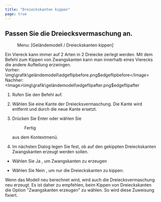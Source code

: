 ```yaml
---
title: "Dreieckskanten kippen"
page: true
---
```

## Passen Sie die Dreiecksvermaschung an.
 <Menu> Menu: [Geländemodell / Dreieckskanten kippen] </Menu> 

Ein Viereck kann immer auf 2 Arten in 2 Dreiecke zerlegt werden. Mit dem Befehl zum Kippen von Zwangskanten kann man innerhalb eines Vierecks die andere Aufteilung erzwingen.  
<Info>
Vorher: 
<Image>\img\grafik\geländemodell\edgeflipbefore.png$edgeflipbefore</Image>       Nachher: 
<Image>\img\grafik\geländemodell\edgeflipafter.png$edgeflipafter</Image> 
</Info>



1.  Rufen Sie den Befehl auf.

2.  W&#228;hlen Sie eine Kante der Dreiecksvermaschung. Die Kante wird entfernt und durch die neue Kante ersetzt. 

3.  Dr&#252;cken Sie <Border>Enter</Border>  oder w&#228;hlen Sie <Menu>Fertig</Menu>  aus dem Kontextmen&#252;.

4.  Im n&#228;chsten Dialog legen Sie fest, ob auf den gekippten Dreieckskanten Zwangskanten erzeugt werden sollen.

- W&#228;hlen Sie <Border>Ja</Border> , um Zwangskanten zu erzeugen

- W&#228;hlen Sie <Border>Nein</Border> , um nur die Dreieckskanten zu kippen.






<Warning>
Wenn das Modell neu berechnet wird, wird auch die Dreiecksvermaschung neu erzeugt. Es ist daher zu empfehlen, beim Kippen von Dreieckskanten die Option &quot;Zwangskanten erzeugen&quot; zu w&#228;hlen. So wird diese Zuweisung fixiert.
</Warning>

